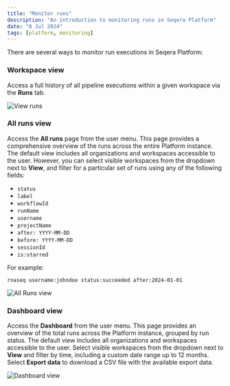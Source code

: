 ```yaml
---
title: "Monitor runs"
description: "An introduction to monitoring runs in Seqera Platform"
date: "8 Jul 2024"
tags: [platform, monitoring]
---
```



There are several ways to monitor run executions in Seqera Platform:

### Workspace view

Access a full history of all pipeline executions within a given workspace via the **Runs** tab.
    
![View runs](assets/sp-cloud-view-all-runs.gif)

### All runs view

Access the **All runs** page from the user menu. This page provides a comprehensive overview of the runs across the entire Platform instance. The default view includes all organizations and workspaces accessible to the user. However, you can select visible workspaces from the dropdown next to **View**, and filter for a particular set of runs using any of the following fields:

- `status`
- `label`
- `workflowId`
- `runName`
- `username`
- `projectName`
- `after: YYYY-MM-DD`
- `before: YYYY-MM-DD`
- `sessionId`
- `is:starred`

For example:

```
rnaseq username:johndoe status:succeeded after:2024-01-01
```

![All Runs view](assets/all_runs_view.gif)

### Dashboard view

Access the **Dashboard** from the user menu. This page provides an overview of the total runs across the Platform instance, grouped by run status. The default view includes all organizations and workspaces accessible to the user. Select visible workspaces from the dropdown next to **View** and filter by time, including a custom date range up to 12 months. Select **Export data** to download a CSV file with the available export data.

![Dashboard view](./assets/dashboard_view.gif)